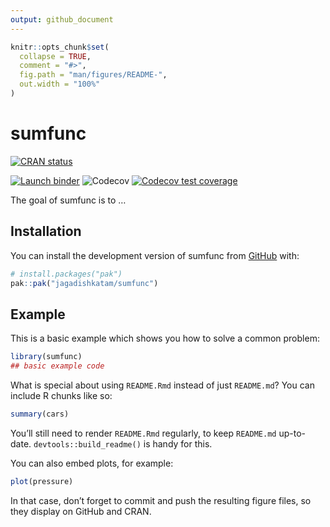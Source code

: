 ```yaml
---
output: github_document
---
```


<!-- README.md is generated from README.Rmd. Please edit that file -->

```r
knitr::opts_chunk$set(
  collapse = TRUE,
  comment = "#>",
  fig.path = "man/figures/README-",
  out.width = "100%"
)
```

# sumfunc

<!-- badges: start -->
[![CRAN status](https://www.r-pkg.org/badges/version/sumfunc)](https://CRAN.R-project.org/package=sumfunc)

[![Launch binder](https://mybinder.org/badge_logo.svg)](https://mybinder.org/v2/gh/jagadishkatam/sumfunc/master)
![Codecov](https://img.shields.io/codecov/c/github/jagadishkatam/sumfunc)
[![Codecov test coverage](https://codecov.io/gh/jagadishkatam/sumfunc/graph/badge.svg)](https://app.codecov.io/gh/jagadishkatam/sumfunc)
<!-- badges: end -->

The goal of sumfunc is to ...

## Installation

You can install the development version of sumfunc from [GitHub](https://github.com/) with:

``` r
# install.packages("pak")
pak::pak("jagadishkatam/sumfunc")
```

## Example

This is a basic example which shows you how to solve a common problem:

```r
library(sumfunc)
## basic example code
```

What is special about using `README.Rmd` instead of just `README.md`? You can include R chunks like so:

```r
summary(cars)
```

You'll still need to render `README.Rmd` regularly, to keep `README.md` up-to-date. `devtools::build_readme()` is handy for this.

You can also embed plots, for example:

```r
plot(pressure)
```

In that case, don't forget to commit and push the resulting figure files, so they display on GitHub and CRAN.
